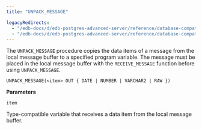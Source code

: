 ```yaml
---
title: "UNPACK_MESSAGE"

legacyRedirects:
  - "/edb-docs/d/edb-postgres-advanced-server/reference/database-compatibility-for-oracle-developers-built-in-package-guide/13/unpack_message.html"
  - "/edb-docs/d/edb-postgres-advanced-server/reference/database-compatibility-for-oracle-developers-built-in-package-guide/latest/unpack_message.html"
---
```


The `UNPACK_MESSAGE` procedure copies the data items of a message from the local message buffer to a specified program variable. The message must be placed in the local message buffer with the `RECEIVE_MESSAGE` function before using `UNPACK_MESSAGE`.

```text
UNPACK_MESSAGE(<item> OUT { DATE | NUMBER | VARCHAR2 | RAW })
```

**Parameters**

`item`

 Type-compatible variable that receives a data item from the local message buffer.

